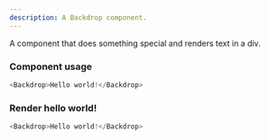 ```yaml
---
description: A Backdrop component.
---
```



A component that does something special and renders text in a div.

### Component usage
```js
<Backdrop>Hello world!</Backdrop>
```

### Render hello world!

```js live
<Backdrop>Hello world!</Backdrop>
```
